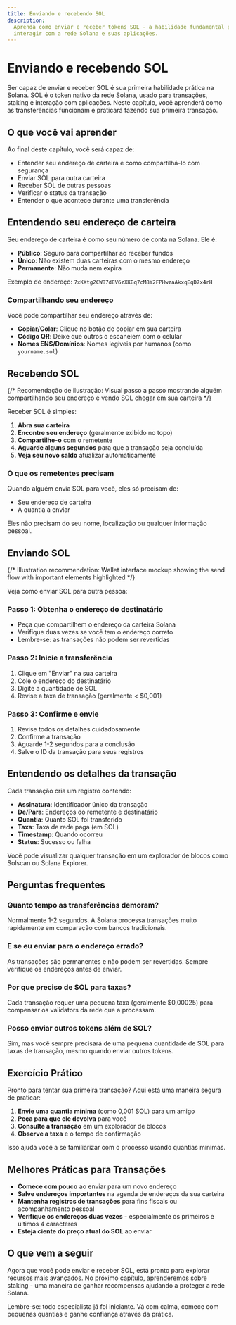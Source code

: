 ```yaml
---
title: Enviando e recebendo SOL
description:
  Aprenda como enviar e receber tokens SOL - a habilidade fundamental para
  interagir com a rede Solana e suas aplicações.
---
```


# Enviando e recebendo SOL

Ser capaz de enviar e receber SOL é sua primeira habilidade prática na Solana.
SOL é o token nativo da rede Solana, usado para transações, staking e interação
com aplicações. Neste capítulo, você aprenderá como as transferências funcionam
e praticará fazendo sua primeira transação.

## O que você vai aprender

Ao final deste capítulo, você será capaz de:

- Entender seu endereço de carteira e como compartilhá-lo com segurança
- Enviar SOL para outra carteira
- Receber SOL de outras pessoas
- Verificar o status da transação
- Entender o que acontece durante uma transferência

## Entendendo seu endereço de carteira

Seu endereço de carteira é como seu número de conta na Solana. Ele é:

- **Público**: Seguro para compartilhar ao receber fundos
- **Único**: Não existem duas carteiras com o mesmo endereço
- **Permanente**: Não muda nem expira

Exemplo de endereço: `7xKXtg2CW87d8V6zXKBq7cM8Y2FPHwzaAkxqEqD7x4rH`

### Compartilhando seu endereço

Você pode compartilhar seu endereço através de:

- **Copiar/Colar**: Clique no botão de copiar em sua carteira
- **Código QR**: Deixe que outros o escaneiem com o celular
- **Nomes ENS/Domínios**: Nomes legíveis por humanos (como `yourname.sol`)

## Recebendo SOL

{/* Recomendação de ilustração: Visual passo a passo mostrando alguém compartilhando seu endereço e vendo SOL chegar em sua carteira */}

Receber SOL é simples:

1. **Abra sua carteira**
2. **Encontre seu endereço** (geralmente exibido no topo)
3. **Compartilhe-o** com o remetente
4. **Aguarde alguns segundos** para que a transação seja concluída
5. **Veja seu novo saldo** atualizar automaticamente

### O que os remetentes precisam

Quando alguém envia SOL para você, eles só precisam de:

- Seu endereço de carteira
- A quantia a enviar

Eles não precisam do seu nome, localização ou qualquer informação pessoal.

## Enviando SOL

{/* Illustration recommendation: Wallet interface mockup showing the send flow with important elements highlighted */}

Veja como enviar SOL para outra pessoa:

### Passo 1: Obtenha o endereço do destinatário

- Peça que compartilhem o endereço da carteira Solana
- Verifique duas vezes se você tem o endereço correto
- Lembre-se: as transações não podem ser revertidas

### Passo 2: Inicie a transferência

1. Clique em "Enviar" na sua carteira
2. Cole o endereço do destinatário
3. Digite a quantidade de SOL
4. Revise a taxa de transação (geralmente < $0,001)

### Passo 3: Confirme e envie

1. Revise todos os detalhes cuidadosamente
2. Confirme a transação
3. Aguarde 1-2 segundos para a conclusão
4. Salve o ID da transação para seus registros

## Entendendo os detalhes da transação

Cada transação cria um registro contendo:

- **Assinatura**: Identificador único da transação
- **De/Para**: Endereços do remetente e destinatário
- **Quantia**: Quanto SOL foi transferido
- **Taxa**: Taxa de rede paga (em SOL)
- **Timestamp**: Quando ocorreu
- **Status**: Sucesso ou falha

Você pode visualizar qualquer transação em um explorador de blocos como Solscan
ou Solana Explorer.

## Perguntas frequentes

### Quanto tempo as transferências demoram?

Normalmente 1-2 segundos. A Solana processa transações muito rapidamente em
comparação com bancos tradicionais.

### E se eu enviar para o endereço errado?

As transações são permanentes e não podem ser revertidas. Sempre verifique os
endereços antes de enviar.

### Por que preciso de SOL para taxas?

Cada transação requer uma pequena taxa (geralmente $0,00025) para compensar os
validators da rede que a processam.

### Posso enviar outros tokens além de SOL?

Sim, mas você sempre precisará de uma pequena quantidade de SOL para taxas de
transação, mesmo quando enviar outros tokens.

## Exercício Prático

Pronto para tentar sua primeira transação? Aqui está uma maneira segura de
praticar:

1. **Envie uma quantia mínima** (como 0,001 SOL) para um amigo
2. **Peça para que ele devolva** para você
3. **Consulte a transação** em um explorador de blocos
4. **Observe a taxa** e o tempo de confirmação

Isso ajuda você a se familiarizar com o processo usando quantias mínimas.

## Melhores Práticas para Transações

- **Comece com pouco** ao enviar para um novo endereço
- **Salve endereços importantes** na agenda de endereços da sua carteira
- **Mantenha registros de transações** para fins fiscais ou acompanhamento
  pessoal
- **Verifique os endereços duas vezes** - especialmente os primeiros e últimos 4
  caracteres
- **Esteja ciente do preço atual do SOL** ao enviar

## O que vem a seguir

Agora que você pode enviar e receber SOL, está pronto para explorar recursos
mais avançados. No próximo capítulo, aprenderemos sobre staking - uma maneira de
ganhar recompensas ajudando a proteger a rede Solana.

Lembre-se: todo especialista já foi iniciante. Vá com calma, comece com pequenas
quantias e ganhe confiança através da prática.